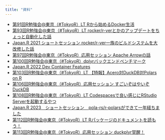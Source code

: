 ```yaml
---
title: "資料"
---
```


- [第91回R勉強会@東京（#TokyoR）LT Rから始めるDocker生活](./tokyor_91lt/docker.html)
- [第93回R勉強会@東京（#TokyoR）LT rocker/r-verとかのアップデートをちょっと自動化した話](./tokyor_93lt/rocker.html)
- [Japan.R 2021 ショートセッション rocker/r-ver一族のビルドシステムを大改修した話](./japanr2021lt/rocker.html)
- [第97回R勉強会@東京（#TokyoR）応用セッション Apache Arrowの話](./tokyor_97/index.html)
- [第100回R勉強会@東京（#TokyoR）dplyrバックエンドベンチマーク](./tokyor_100/index.html)
- [Japan.R 2022 Dev Container Features](./japanr2022lt/index.html)
- [第103回R勉強会@東京（#TokyoR）LT 【特報】Acero対DuckDB対Polars on R](./tokyor_103lt/index.html)
- [第106回R勉強会@東京（#TokyoR）応用セッション すごいぞはやいぞDuckDB](./tokyor_106/index.html)
- [第108回R勉強会@東京（#TokyoR）LT Codespacesで良い感じにRStudio Serverを起動するやつ](./tokyor_108lt/index.html)
- [Japan.R 2023　ショートセッション　pola-rs/r-polarsができて一年経ちました](./japanr2023/index.html)
- [第112回R勉強会@東京（#TokyoR）LT Rパッケージのドキュメントを読もう！](./tokyor_112lt/index.html)
- [第113回R勉強会@東京（#TokyoR）応用セッション duckplyr覚醒！](./tokyor_113/index.html)
